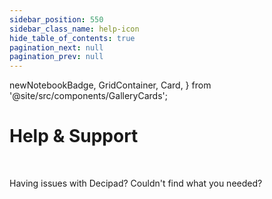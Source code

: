 ```yaml
---
sidebar_position: 550
sidebar_class_name: help-icon
hide_table_of_contents: true
pagination_next: null
pagination_prev: null
---
```


  newNotebookBadge,
  GridContainer,
  Card,
} from '@site/src/components/GalleryCards';

# Help & Support

<br />

Having issues with Decipad? Couldn't find what you needed?

<GridContainer>
  <Card
    title="Email us"
    notebook="mailto:support@decipad.com"
    description="Email support@decipad.com with any questions and suggestions you may have."
  />
  <Card
    title="Join our community"
    notebook="http://discord.gg/decipad"
    description="Get a closer look behind the scenes by joining our Discord channel, where the team is always a click away."
  />
</GridContainer>
